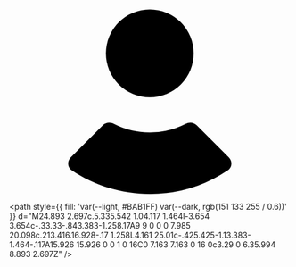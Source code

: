 <svg viewBox="0 0 32 32">
  <path
    style={{ fill: 'var(--light, #6C47FF) var(--dark, #9785FF)' }}
    d="M16 21a5 5 0 1 0 0-10 5 5 0 0 0 0 10ZM25.01 27.838c.425.426.382 1.13-.118 1.465A15.925 15.925 0 0 1 16 32c-3.29 0-6.35-.994-8.893-2.697-.5-.335-.542-1.04-.117-1.465l3.654-3.654c.33-.33.843-.382 1.258-.17A8.96 8.96 0 0 0 16 25a8.961 8.961 0 0 0 4.098-.985c.416-.213.928-.161 1.258.17l3.654 3.653Z"
  />

  <path
    style={{ fill: 'var(--light, #BAB1FF) var(--dark, rgb(151 133 255 / 0.6))' }}
    d="M24.893 2.697c.5.335.542 1.04.117 1.464l-3.654 3.654c-.33.33-.843.383-1.258.17A9 9 0 0 0 7.985 20.098c.213.416.16.928-.17 1.258L4.161 25.01c-.425.425-1.13.383-1.464-.117A15.926 15.926 0 0 1 0 16C0 7.163 7.163 0 16 0c3.29 0 6.35.994 8.893 2.697Z"
  />
</svg>
